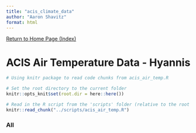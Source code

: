 ```yaml
---
title: "acis_climate_data"
author: "Aaron Shavitz"
format: html
---
```

[Return to Home Page (Index)](https://ashavitz.github.io/wellfleet_project/)

# ACIS Air Temperature Data - Hyannis

```r
# Using knitr package to read code chunks from acis_air_temp.R

# Set the root directory to the current folder
knitr::opts_knit$set(root.dir = here::here())

# Read in the R script from the 'scripts' folder (relative to the root project directory)
knitr::read_chunk("../scripts/acis_air_temp.R")
```

### All
```r
```
